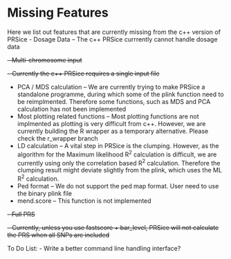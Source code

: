 # Missing Features
Here we list out features that are currently missing from the c++ version of PRSice
- Dosage Data
-- The c++ PRSice currrently cannot handle dosage data

~~- Multi-chromosome input~~

~~-- Currently the c++ PRSice requires a single input file~~

- PCA / MDS calculation
-- We are currently trying to make PRSice a standalone programme, during which some of the plink function need to be reimplmented.
Therefore some functions, such as MDS and PCA calculation has not been implemented
- Most plotting related functions
-- Most plotting functions are not implmented as plotting is very difficult from c++. 
However, we are currently building the R wrapper as a temporary alternative. 
Please check the r_wrapper branch
- LD calculation
-- A vital step in PRSice is the clumping. 
However, as the algorithm for the Maximum likelihood R^2^ calculation is difficult, we are currently using only the correlation based R^2^ calculation.
Therefore the clumping result might deviate slightly from the plink, which uses the ML R^2^ calculation.
- Ped format
-- We do not support the ped map format. User need to use the binary plink file
- mend.score
-- This function is not implemented

~~- Full PRS~~

~~-- Currently, unless you use fastscore + bar_level, PRSice will not calculate the PRS when all SNPs are included~~

To Do List:
- Write a better command line handling interface?

